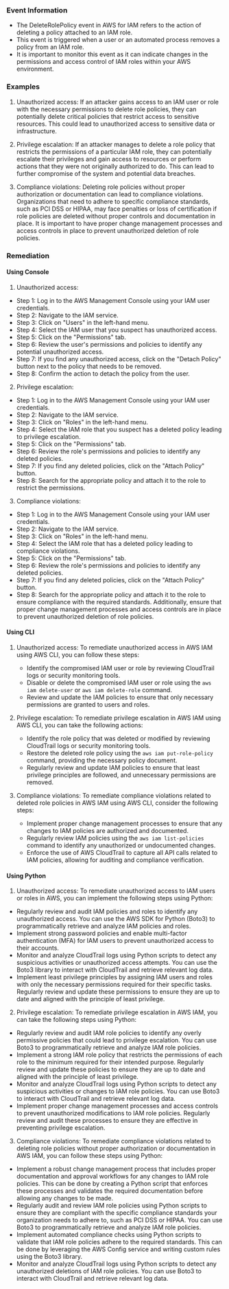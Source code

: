 
### Event Information

- The DeleteRolePolicy event in AWS for IAM refers to the action of deleting a policy attached to an IAM role.
- This event is triggered when a user or an automated process removes a policy from an IAM role.
- It is important to monitor this event as it can indicate changes in the permissions and access control of IAM roles within your AWS environment.


### Examples

1. Unauthorized access: If an attacker gains access to an IAM user or role with the necessary permissions to delete role policies, they can potentially delete critical policies that restrict access to sensitive resources. This could lead to unauthorized access to sensitive data or infrastructure.

2. Privilege escalation: If an attacker manages to delete a role policy that restricts the permissions of a particular IAM role, they can potentially escalate their privileges and gain access to resources or perform actions that they were not originally authorized to do. This can lead to further compromise of the system and potential data breaches.

3. Compliance violations: Deleting role policies without proper authorization or documentation can lead to compliance violations. Organizations that need to adhere to specific compliance standards, such as PCI DSS or HIPAA, may face penalties or loss of certification if role policies are deleted without proper controls and documentation in place. It is important to have proper change management processes and access controls in place to prevent unauthorized deletion of role policies.

### Remediation

#### Using Console

1. Unauthorized access:
- Step 1: Log in to the AWS Management Console using your IAM user credentials.
- Step 2: Navigate to the IAM service.
- Step 3: Click on "Users" in the left-hand menu.
- Step 4: Select the IAM user that you suspect has unauthorized access.
- Step 5: Click on the "Permissions" tab.
- Step 6: Review the user's permissions and policies to identify any potential unauthorized access.
- Step 7: If you find any unauthorized access, click on the "Detach Policy" button next to the policy that needs to be removed.
- Step 8: Confirm the action to detach the policy from the user.

2. Privilege escalation:
- Step 1: Log in to the AWS Management Console using your IAM user credentials.
- Step 2: Navigate to the IAM service.
- Step 3: Click on "Roles" in the left-hand menu.
- Step 4: Select the IAM role that you suspect has a deleted policy leading to privilege escalation.
- Step 5: Click on the "Permissions" tab.
- Step 6: Review the role's permissions and policies to identify any deleted policies.
- Step 7: If you find any deleted policies, click on the "Attach Policy" button.
- Step 8: Search for the appropriate policy and attach it to the role to restrict the permissions.

3. Compliance violations:
- Step 1: Log in to the AWS Management Console using your IAM user credentials.
- Step 2: Navigate to the IAM service.
- Step 3: Click on "Roles" in the left-hand menu.
- Step 4: Select the IAM role that has a deleted policy leading to compliance violations.
- Step 5: Click on the "Permissions" tab.
- Step 6: Review the role's permissions and policies to identify any deleted policies.
- Step 7: If you find any deleted policies, click on the "Attach Policy" button.
- Step 8: Search for the appropriate policy and attach it to the role to ensure compliance with the required standards. Additionally, ensure that proper change management processes and access controls are in place to prevent unauthorized deletion of role policies.

#### Using CLI

1. Unauthorized access: To remediate unauthorized access in AWS IAM using AWS CLI, you can follow these steps:
   - Identify the compromised IAM user or role by reviewing CloudTrail logs or security monitoring tools.
   - Disable or delete the compromised IAM user or role using the `aws iam delete-user` or `aws iam delete-role` command.
   - Review and update the IAM policies to ensure that only necessary permissions are granted to users and roles.

2. Privilege escalation: To remediate privilege escalation in AWS IAM using AWS CLI, you can take the following actions:
   - Identify the role policy that was deleted or modified by reviewing CloudTrail logs or security monitoring tools.
   - Restore the deleted role policy using the `aws iam put-role-policy` command, providing the necessary policy document.
   - Regularly review and update IAM policies to ensure that least privilege principles are followed, and unnecessary permissions are removed.

3. Compliance violations: To remediate compliance violations related to deleted role policies in AWS IAM using AWS CLI, consider the following steps:
   - Implement proper change management processes to ensure that any changes to IAM policies are authorized and documented.
   - Regularly review IAM policies using the `aws iam list-policies` command to identify any unauthorized or undocumented changes.
   - Enforce the use of AWS CloudTrail to capture all API calls related to IAM policies, allowing for auditing and compliance verification.

#### Using Python

1. Unauthorized access: To remediate unauthorized access to IAM users or roles in AWS, you can implement the following steps using Python:

- Regularly review and audit IAM policies and roles to identify any unauthorized access. You can use the AWS SDK for Python (Boto3) to programmatically retrieve and analyze IAM policies and roles.
- Implement strong password policies and enable multi-factor authentication (MFA) for IAM users to prevent unauthorized access to their accounts.
- Monitor and analyze CloudTrail logs using Python scripts to detect any suspicious activities or unauthorized access attempts. You can use the Boto3 library to interact with CloudTrail and retrieve relevant log data.
- Implement least privilege principles by assigning IAM users and roles with only the necessary permissions required for their specific tasks. Regularly review and update these permissions to ensure they are up to date and aligned with the principle of least privilege.

2. Privilege escalation: To remediate privilege escalation in AWS IAM, you can take the following steps using Python:

- Regularly review and audit IAM role policies to identify any overly permissive policies that could lead to privilege escalation. You can use Boto3 to programmatically retrieve and analyze IAM role policies.
- Implement a strong IAM role policy that restricts the permissions of each role to the minimum required for their intended purpose. Regularly review and update these policies to ensure they are up to date and aligned with the principle of least privilege.
- Monitor and analyze CloudTrail logs using Python scripts to detect any suspicious activities or changes to IAM role policies. You can use Boto3 to interact with CloudTrail and retrieve relevant log data.
- Implement proper change management processes and access controls to prevent unauthorized modifications to IAM role policies. Regularly review and audit these processes to ensure they are effective in preventing privilege escalation.

3. Compliance violations: To remediate compliance violations related to deleting role policies without proper authorization or documentation in AWS IAM, you can follow these steps using Python:

- Implement a robust change management process that includes proper documentation and approval workflows for any changes to IAM role policies. This can be done by creating a Python script that enforces these processes and validates the required documentation before allowing any changes to be made.
- Regularly audit and review IAM role policies using Python scripts to ensure they are compliant with the specific compliance standards your organization needs to adhere to, such as PCI DSS or HIPAA. You can use Boto3 to programmatically retrieve and analyze IAM role policies.
- Implement automated compliance checks using Python scripts to validate that IAM role policies adhere to the required standards. This can be done by leveraging the AWS Config service and writing custom rules using the Boto3 library.
- Monitor and analyze CloudTrail logs using Python scripts to detect any unauthorized deletions of IAM role policies. You can use Boto3 to interact with CloudTrail and retrieve relevant log data.

